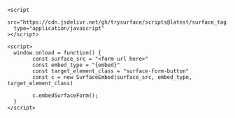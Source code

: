 ```
<script
  src="https://cdn.jsdelivr.net/gh/trysurface/scripts@latest/surface_tag.js"
  type="application/javascript"
></script>

<script>
  window.onload = function() {
		const surface_src = "<form url here>"
		const embed_type = "{embed}"
		const target_element_class = "surface-form-button"
		const c = new SurfaceEmbed(surface_src, embed_type, target_element_class)

		c.embedSurfaceForm();
  }
</script>

```
